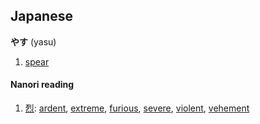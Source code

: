 == Japanese ==                                          

'''やす''' (yasu)
# [[spear]]


====Nanori reading====
# [[烈]]: [[ardent]], [[extreme]], [[furious]], [[severe]], [[violent]], [[vehement]]